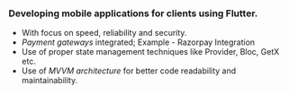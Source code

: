 ### Developing mobile applications for clients using Flutter.

- With focus on speed, reliability and security.
- _Payment gateways_ integrated; Example - Razorpay Integration
- Use of proper state management techniques like Provider, Bloc, GetX etc.
- Use of _MVVM architecture_ for better code readability and maintainability.
